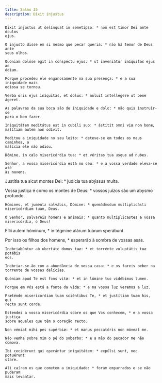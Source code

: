 ```yaml
---
title: Salmo 35
description: Dixit injustus
---
```


<div class="side-by-side not-content">

    Dixit injústus ut delínquat in semetípso: * non est timor Dei ante óculos
    ejus.

    O injusto disse em si mesmo que pecar queria: * não há temor de Deus ante
    seus olhos.

    Quóniam dolóse egit in conspéctu ejus: * ut inveniátur iníquitas ejus ad
    ódium.

    Porque procedeu ele enganosamente na sua presença: * e a sua iniquidade mais
    odiosa se tornou.

    Verba oris ejus iníquitas, et dolus: * nóluit intellégere ut bene ágeret.

    As palavras da sua boca são de iniquidade e dolo: * não quis instruir-se
    para o bem fazer.

    Iniquitátem meditátus est in cubíli suo: * ástitit omni viæ non bonæ,
    malítiam autem non odívit.

    Meditou a iniquidade no seu leito: * deteve-se em todos os maus caminhos, a
    malícia ele não odiou.

    Dómine, in cælo misericórdia tua: * et véritas tua usque ad nubes.

    Senhor, a vossa misericórdia está no céu: * e a vossa verdade eleva-se até
    às nuvens.
  </span>

Justítia tua sicut montes Dei: * judícia tua abýssus multa.

  <span>
    Vossa justiça é como os montes de Deus: * vossos juízos são um abysmo
    profundo.

    Hómines, et juménta salvábis, Dómine: * quemádmodum multiplicásti
    misericórdiam tuam, Deus.

    Ó Senhor, salvareis homens e animais: * quanto multiplicastes a vossa
    misericórdia, ó Deus!
  </span>

Fílii autem hóminum, * in tégmine alárum tuárum sperábunt.

  <span>
    Por isso os filhos dos homens, * esperarão à sombra de vossas asas.

    Inebriabúntur ab ubertáte domus tuæ: * et torrénte voluptátis tuæ potábis
    eos.

    Inebriar-se-ão com a abundância de vossa casa: * e os fareis beber na
    torrente de vossas delícias.

    Quóniam apud Te est fons vitæ: * et in lúmine tuo vidébimus lumen.

    Porque em Vós está a fonte da vida: * e na vossa luz veremos a luz.

    Præténde misericórdiam tuam sciéntibus Te, * et justítiam tuam his, qui
    recto sunt corde.

    Estendei a vossa misericórdia sobre os que Vos conhecem, * e a vossa justiça
    sobre aqueles que têm o coração recto.

    Non véniat mihi pes supérbiæ: * et manus peccatóris non móveat me.

    Não venha sobre mim o pé do soberbo: * e a mão do pecador me não comova.

    Ibi cecidérunt qui operántur iniquitátem: * expúlsi sunt, nec potuérunt
    stare.

    Ali caíram os que cometem a iniquidade: * foram empurrados e se não puderam
    mais levantar.

</div>
